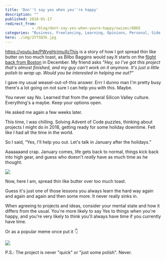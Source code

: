 ```yaml
---
title: 'Don''t say yes when you''re happy'
description: ""
published: 2018-01-17
redirect_from: 
            - /blog/dont-say-yes-when-youre-happy/swizec/8065
categories: "Business, Freelancing, Learning, Opinions, Personal, Side Projects"
hero: ./img/2YTSQ3k.jpg
---
```

https://youtu.be/PWvgHcjmuXcThis is a story of how I got spread thin like butter on too much toast, as Bilbo Baggins would say.It starts on the [flight back from Boston](https://swizec.com/blog/teaching-backend-devs-react-redux-stubhub-boston/swizec/7952) in December. My friend asks _&quot;Hey, so I&#x27;ve got this project that&#x27;s almost finished, and my guy can&#x27;t work on it anymore. It&#x27;s just a little polish to wrap up. Would you be interested in helping me out?&quot;_



I gave my usual weasel-out-of-this answer. Errr I dunno man I&#x27;m pretty busy there&#x27;s a lot going on not sure I can help you with this. Maybe.



You never say No. Learned that from the general Silicon Valley culture. Everything&#x27;s a maybe. Keep your options open.



He asked me again a few weeks later.



This time, I was chilling. Solving Advent of Code puzzles, thinking about projects I might do in 2018, getting ready for some holiday downtime. Felt like I had all the time in the world.



So I said, “Yes, I&#x27;ll help you out. Let&#x27;s talk in January after the holidays.”



Aaaaaaand crap. January comes, life gets back to normal, things kick back into high gear, and guess who doesn&#x27;t _really_ have as much time as he thought.



![](./img/2YTSQ3k.jpg)



Now, here I am, spread thin like butter over too much toast.



Guess it&#x27;s just one of those lessons you always learn the hard way again and again and again and then some more. It never really sinks in.



When agreeing to projects and ideas, consider your mental state and how it differs from the usual. You&#x27;re more likely to say Yes to things when you&#x27;re happy, and you&#x27;re very likely to think you&#x27;ll always have time if you currently have time.



Or as a popular meme once put it 👇



![](./img/22-year-old-me-after-a-night-out-of-drinking-3050859.png)



P.S.: The project is never &quot;quick&quot; or &quot;just some polish&quot;. Never.